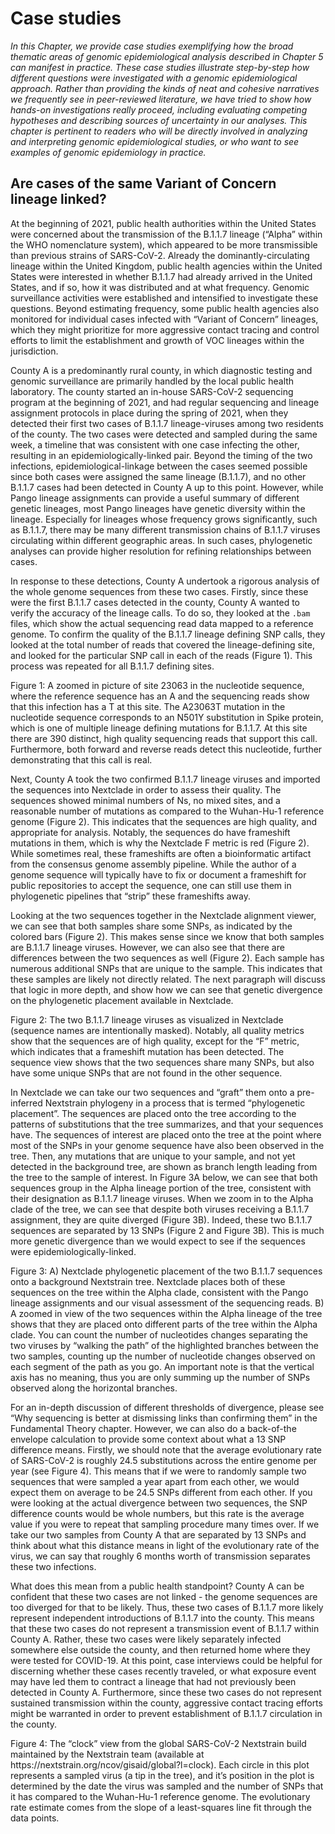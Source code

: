 # Case studies

_In this Chapter, we provide case studies exemplifying how the broad thematic areas of genomic epidemiological analysis described in Chapter 5 can manifest in practice. These case studies illustrate step-by-step how different questions were investigated with a genomic epidemiological approach. Rather than providing the kinds of neat and cohesive narratives we frequently see in peer-reviewed literature, we have tried to show how hands-on investigations really proceed, including evaluating competing hypotheses and describing sources of uncertainty in our analyses. This chapter is pertinent to readers who will be directly involved in analyzing and interpreting genomic epidemiological studies, or who want to see examples of genomic epidemiology in practice._

## Are cases of the same Variant of Concern lineage linked?

At the beginning of 2021, public health authorities within the United States were concerned about the transmission of the B.1.1.7 lineage (“Alpha” within the WHO nomenclature system), which appeared to be more transmissible than previous strains of SARS-CoV-2. Already the dominantly-circulating lineage within the United Kingdom, public health agencies within the United States were interested in whether B.1.1.7 had already arrived in the United States, and if so, how it was distributed and at what frequency. Genomic surveillance activities were established and intensified to investigate these questions. Beyond estimating frequency, some  public health agencies also monitored for individual cases infected with “Variant of Concern” lineages, which they might prioritize for more aggressive contact tracing and control efforts to limit the establishment and growth of VOC lineages within the jurisdiction.

County A is a predominantly rural county, in which diagnostic testing and genomic surveillance are primarily handled by the local public health laboratory. The county started an in-house SARS-CoV-2 sequencing program at the beginning of 2021, and had regular sequencing and lineage assignment protocols in place during the spring of 2021, when they detected their first two cases of B.1.1.7 lineage-viruses among two residents of the county. The two cases were detected and sampled during the same week, a timeline that was consistent with one case infecting the other, resulting in an epidemiologically-linked pair. Beyond the timing of the two infections, epidemiological-linkage between the cases seemed possible since both cases were assigned the same lineage (B.1.1.7), and no other B.1.1.7 cases had been detected in County A up to this point. However, while Pango lineage assignments can provide a useful summary of different genetic lineages, most Pango lineages have genetic diversity within the lineage. Especially for lineages whose frequency grows significantly, such as B.1.1.7, there may be many different transmission chains of B.1.1.7 viruses circulating within different geographic areas. In such cases, phylogenetic analyses can provide higher resolution for refining relationships between cases.

In response to these detections, County A undertook a rigorous analysis of the whole genome sequences from these two cases. Firstly, since these were the first B.1.1.7 cases detected in the county, County A wanted to verify the accuracy of the lineage calls. To do so, they looked at the `.bam` files, which show the actual sequencing read data mapped to a reference genome. To confirm the quality of the B.1.1.7 lineage defining SNP calls, they looked at the total number of reads that covered the lineage-defining site, and looked for the particular SNP call in each of the reads (Figure 1). This process was repeated for all B.1.1.7 defining sites.



Figure 1: A zoomed in picture of site 23063 in the nucleotide sequence, where the reference sequence has an A and the sequencing reads show that this infection has a T at this site. The A23063T mutation in the nucleotide sequence corresponds to an N501Y substitution in Spike protein, which is one of multiple lineage defining mutations for B.1.1.7. At this site there are 390 distinct, high quality sequencing reads that support this call. Furthermore, both forward and reverse reads detect this nucleotide, further demonstrating that this call is real.

Next, County A took the two confirmed B.1.1.7 lineage viruses and imported the sequences into Nextclade in order to assess their quality. The sequences showed minimal numbers of Ns, no mixed sites, and a reasonable number of mutations as compared to the Wuhan-Hu-1 reference genome (Figure 2). This indicates that the sequences are high quality, and appropriate for analysis. Notably, the sequences do have frameshift mutations in them, which is why the Nextclade F metric is red (Figure 2). While sometimes real, these frameshifts are often a bioinformatic artifact from the consensus genome assembly pipeline. While the author of a genome sequence will typically have to fix or document a frameshift for public repositories to accept the sequence, one can still use them in phylogenetic pipelines that “strip” these frameshifts away.

Looking at the two sequences together in the Nextclade alignment viewer, we can see that both samples share some SNPs, as indicated by the colored bars (Figure 2). This makes sense since we know that both samples are B.1.1.7 lineage viruses. However, we can also see that there are differences between the two sequences as well (Figure 2). Each sample has numerous additional SNPs that are unique to the sample. This indicates that these samples are likely not directly related. The next paragraph will discuss that logic in more depth, and show how we can see that genetic divergence on the phylogenetic placement available in Nextclade.

Figure 2: The two B.1.1.7 lineage viruses as visualized in Nextclade (sequence names are intentionally masked). Notably, all quality metrics show that the sequences are of high quality, except for the “F” metric, which indicates that a frameshift mutation has been detected. The sequence view shows that the two sequences share many SNPs, but also have some unique SNPs that are not found in the other sequence.

In Nextclade we can take our two sequences and “graft” them onto a pre-inferred Nextstrain phylogeny in a process that is termed “phylogenetic placement”. The sequences are placed onto the tree according to the patterns of substitutions that the tree summarizes, and that your sequences have. The sequences of interest are placed onto the tree at the point where most of the SNPs in your genome sequence have also been observed in the tree. Then, any mutations that are unique to your sample, and not yet detected in the background tree, are shown as branch length leading from the tree to the sample of interest. In Figure 3A below, we can see that both sequences group in the Alpha lineage portion of the tree, consistent with their designation as B.1.1.7 lineage viruses. When we zoom in to the Alpha clade of the tree, we can see that despite both viruses receiving a B.1.1.7 assignment, they are quite diverged (Figure 3B). Indeed, these two B.1.1.7 sequences are separated by 13 SNPs (Figure 2 and Figure 3B). This is much more genetic divergence than we would expect to see if the sequences were epidemiologically-linked.


Figure 3: A) Nextclade phylogenetic placement of the two B.1.1.7 sequences onto a background Nextstrain tree. Nextclade places both of these sequences on the tree within the Alpha clade, consistent with the Pango lineage assignments and our visual assessment of the sequencing reads. B) A zoomed in view of the two sequences within the Alpha lineage of the tree shows that they are placed onto different parts of the tree within the Alpha clade. You can count the number of nucleotides changes separating the two viruses by “walking the path” of the highlighted branches between the two samples, counting up the number of nucleotide changes observed on each segment of the path as you go. An important note is that the vertical axis has no meaning, thus you are only summing up the number of SNPs observed along the horizontal branches.

For an in-depth discussion of different thresholds of divergence, please see “Why sequencing is better at dismissing links than confirming them” in the Fundamental Theory chapter. However, we can also do a back-of-the envelope calculation to provide some context about what a 13 SNP difference means. Firstly, we should note that the average evolutionary rate of SARS-CoV-2 is roughly 24.5 substitutions across the entire genome per year (see Figure 4). This means that if we were to randomly sample two sequences that were sampled a year apart from each other, we would expect them on average to be 24.5 SNPs different from each other. If you were looking at the actual divergence between two sequences, the SNP difference counts would be whole numbers, but this rate is the average value if you were to repeat that sampling procedure many times over. If we take our two samples from County A that are separated by 13 SNPs and think about what this distance means in light of the evolutionary rate of the virus, we can say that roughly 6 months worth of transmission separates these two infections.

What does this mean from a public health standpoint? County A can be confident that these two cases are not linked - the genome sequences are too diverged for that to be likely. Thus, these two cases of B.1.1.7 more likely represent independent introductions of B.1.1.7 into the county. This means that these two cases do not represent a transmission event of B.1.1.7 within County A. Rather, these two cases were likely separately infected somewhere else outside the county, and then returned home where they were tested for COVID-19. At this point, case interviews could be helpful for discerning whether these cases recently traveled, or what exposure event may have led them to contract a lineage that had not previously been detected in County A. Furthermore, since these two cases do not represent sustained transmission within the county, aggressive contact tracing efforts might be warranted in order to prevent establishment of B.1.1.7 circulation in the county.


Figure 4: The “clock” view from the global SARS-CoV-2 Nextstrain build maintained by the Nextstrain team (available at https://nextstrain.org/ncov/gisaid/global?l=clock). Each circle in this plot represents a sampled virus (a tip in the tree), and it’s position in the plot is determined by the date the virus was sampled and the number of SNPs that it has compared to the Wuhan-Hu-1 reference genome. The evolutionary rate estimate comes from the slope of a least-squares line fit through the data points.
